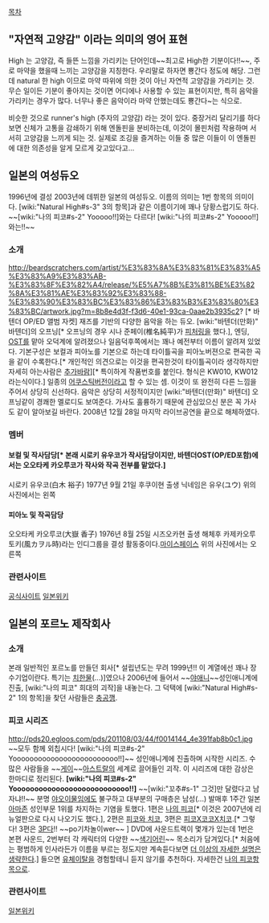 [[목차]]

== "자연적 고양감" 이라는 의미의 영어 표현 ==
High 는 고양감, 즉 들뜬 느낌을 가리키는 단어인데~~최고로 High한 기분이다!!~~, 주로 마약을 했을때 느끼는 고양감을 지칭한다. 우리말로 하자면 뿅간다 정도에 해당.
그런데 natural 한 high 이므로 마약 따위에 의한 것이 아닌 자연적 고양감을 가리키는 것.
무슨 일이든 기분이 좋아지는 것이면 어디에나 사용할 수 있는 표현이지만, 특히 음악을 가리키는 경우가 많다. 너무나 좋은 음악이라 마약 안했는데도 뿅간다~는 식으로.

비슷한 것으로 runner's high (주자의 고양감) 라는 것이 있다. 중장거리 달리기를 하다보면 신체가 고통을 감쇄하기 위해 엔돌핀을 분비하는데, 이것이 몰핀처럼 작용하며 서서히 고양감을 느끼게 되는 것. 실제로 조깅을 즐겨하는 이들 중 많은 이들이 이 엔돌핀에 대한 의존성을 알게 모르게 갖고있다고...

== 일본의 여성듀오 ==
1996년에 결성 2003년에 데뷔한 일본의 여성듀오. 이름의 의미는 1번 항목의 의미이다.
[wiki:"Natural High#s-3" 3의 항목]과 같은 이름이기에 꽤나 당황스럽기도 하다.
~~[wiki:"나의 피코#s-2" Yooooo!!]와는 다르다! [wiki:"나의 피코#s-2" Yooooo!!]와는!!~~

=== 소개 ===
http://beardscratchers.com/artist/%E3%83%8A%E3%83%81%E3%83%A5%E3%83%A9%E3%83%AB-%E3%83%8F%E3%82%A4/release/%E5%A7%8B%E3%81%BE%E3%82%8A%E3%81%AE%E3%83%92%E3%83%88-%E3%83%90%E3%83%BC%E3%83%86%E3%83%B3%E3%83%80%E3%83%BC/artwork.jpg?m=8b8e4d3f-f3d6-40e1-93ca-0aae2b3935c2? [* 바텐더 OP/ED 앨범 자켓]
재즈를 기반의 다양한 음악을 하는 듀오. [wiki:"바텐더(만화)" 바텐더]의 오프닝[* 오프닝의 경우 시나 준페이(椎名純平)가 [[피처링]]을 했다.], 엔딩, [[OST]]를 맡아 오덕계에 알려졌으나 일음덕후쪽에서는 꽤나 예전부터 이름이 알려져 있었다.
기본구성은 보컬과 피아노를 기본으로 하는데 타이틀곡을 피아노버젼으로 편곡한 곡을 같이 수록한다.[* 개인적인 의견으로는 이것을 편곡한것이 타이틀곡이라 생각하지만 자세히 아는사람은 [[추가바람]]][* 특이하게 작품번호를 붙인다. 형식은 KW010, KW012 라는식이다.] 일종의 [[어쿠스틱]]버전이라고 할 수 있는 셈. 이것이 또 완전히 다른 느낌을 주어서 상당히 신선하다. 음악은 상당히 서정적이지만 [wiki:"바텐더(만화)" 바텐더] 오프닝같이 경쾌한 멜로디도 보여준다. 가사도 훌륭하기 때문에 관심있으신 분은 꼭 가사도 같이 알아보길 바란다.
2008년 12월 28일 마지막 라이브공연을 끝으로 해체하였다.

=== 멤버 ===
==== 보컬 및 작사담당[* 본래 시로키 유우코가 작사담당이지만, 바텐더OST(OP/ED포함)에서는 오오타케 카오루코가 작사와 작곡 전부를 맡았다.] ====
시로키 유우코(白木 裕子)
1977년 9월 21일 후쿠이현 출생
닉네임은 유우(ユウ)
위의 사진에서는 왼쪽

==== 피아노 및 작곡담당 ====
오오타케 카오루코(大嶽 香子)
1976년 8월 25일 시즈오카현 출생
해체후 카제카오루토키(風カヲル時)라는 인디그룹을 결성 활동중이다.[http://www.myspace.com/kazekaworutoki 마이스페이스]
위의 사진에서는 오른쪽

=== 관련사이트 ===
[http://www.naturalhighweb.com/ 공식사이트]
[http://ja.wikipedia.org/wiki/%E3%83%8A%E3%83%81%E3%83%A5%E3%83%A9%E3%83%AB_%E3%83%8F%E3%82%A4 일본위키]

== 일본의 포르노 제작회사 ==
=== 소개 ===
본래 일반적인 포르노를 만들던 회사[* 설립년도는 무려 1999년!! 이 계열에선 꽤나  장수기업이란다. 특기는 [[치한]]물(...)]였으나 2006년에 들어서 ~~[[야애니]]~~성인애니계에 진출, [wiki:"나의 피코" 희대의 괴작]을 내놓는다. 그 덕택에 [wiki:"Natural High#s-2" 1의 항목]을 찾던 사람들은 [[충공깽]].

=== 피코 시리즈 ===
http://pds20.egloos.com/pds/201108/03/44/f0014144_4e391fab8b0c1.jpg
~~모두 함께 외칩시다! [wiki:"나의 피코#s-2" Yooooooooooooooooooooooooo!!]~~
성인애니계에 진출하며 시작한 시리즈. 수많은 사람들을 ~~[[게이]]~~[[아스트랄]]의 세계로 끌어들인 괴작.
이 시리즈에 대한 감상은 한마디로 정리된다. '''[wiki:"나의 피코#s-2" Yooooooooooooooooooooooooooo!!]''' ~~[wiki:"꼬추#s-1" 그것]만 달렸다고 남자냐!!~~
분명 [[야오이]]물임에도 불구하고 대부분의 구매층은 남성(...) 발매후 1주간 일본[[아마존]] 성인부문 1위를 차지하는 기염을 토했다.
1편은 [[나의 피코]][* 이것은 2007년에 리뉴얼판으로 다시 나오기도 했다.], 2편은 [[피코와 치코]], 3편은 [[피코X코코X치코]].[* 그렇다! 3편은 [[3P]]다!! ~~po기차놀이wer~~ ]
DVD에 사운드트랙이 몇개가 있는데 1번은 본편 사운드, 2번부터 각 캐릭터의 다양한 ~~[[색기]]어린~~ 목소리가 담겨있다.[* 처음에는 평범하게 인사라든가 이름을 부르는 정도지만 계속듣다보면 [[더 이상의 자세한 설명은 생략한다]].] 들으면 [[유체이탈]]을 경험할테니 듣지 않기를 추천하다. 자세한건 [[나의 피코]]항목으로.

=== 관련사이트 ===
[http://ja.wikipedia.org/wiki/%E3%82%B7%E3%83%AA%E3%83%BC%E3%82%BA%E3%81%B4%E3%81%93 일본위키]
